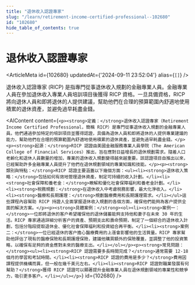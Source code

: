 ```yaml
---
title: "退休收入認證專家"
slug: "/learn/retirement-income-certified-professional--102680"
id: "102680"
hide_table_of_contents: true
---
```



# 退休收入認證專家

<ArticleMeta id={102680} updatedAt={'2024-09-11 23:52:04'} alias={`[]`} />
<div className='border-solid border-b border-t-0 my-4 border-[var(--ifm-color-gray-300)]' />

退休收入認證專家 (RICP) 是指專門從事退休收入規劃的金融專業人員。金融專業人員在參加退休收入專業人員培訓項目後獲得 RICP 資格。一旦具備資格，RICP 將向退休人員和即將退休的人提供建議，幫助他們在合理的預算範圍內舒適地使用積累的退休資產，並避免過早耗盡金錢。

<AIContent content={`<p><strong>定義：</strong>退休收入認證專家（Retirement Income Certified Professional，簡稱 RICP）是專門從事退休收入規劃的金融專業人員。他們通過參加特定的培訓項目並獲得認證，具備為退休人員和即將退休的人提供專業建議的能力，幫助他們在合理的預算範圍內舒適地使用積累的退休資產，並避免過早耗盡金錢。</p><p><strong>起源：</strong>RICP 認證由美國金融服務專業人員學院（The American College of Financial Services）推出，旨在應對日益增長的退休規劃需求。隨着人口老齡化和退休人員數量的增加，專業的退休收入規劃變得越來越重要。該認證項目自推出以來，已經幫助許多金融專業人員提升了他們在退休規劃領域的專業知識和技能。</p><p><strong>類別與特點：</strong>RICP 認證主要涵蓋以下幾個方面：<ul><li><strong>退休收入策略：</strong>包括如何有效地管理退休資產，制定可持續的收入計劃。</li><li><strong>社會保障和養老金：</strong>瞭解和優化社會保障福利和養老金計劃。</li><li><strong>税務規劃：</strong>在退休收入中考慮税務影響，最大化淨收入。</li><li><strong>醫療和長期護理：</strong>規劃醫療費用和長期護理需求。</li></ul>這些課程內容幫助 RICP 持證人全面掌握退休收入規劃的各個方面，確保他們能夠為客户提供全面的解決方案。</p><p><strong>具體案例：</strong><ol><li><strong>案例一：</strong>一位即將退休的客户希望確保他的退休儲蓄能夠支持他和妻子在未來 30 年的生活。RICP 專家通過詳細分析客户的資產、預期支出和壽命預期，制定了一個綜合的退休收入計劃，包括分階段提取退休金、優化社會保障福利和投資組合再平衡。</li><li><strong>案例二：</strong>一位已經退休的客户擔心醫療費用的上漲會影響他的生活質量。RICP 專家幫助他評估了現有的醫療保險和長期護理保險，建議他購買額外的保險覆蓋，並調整了他的投資策略，以確保有足夠的資金應對未來的醫療支出。</li></ol></p><p><strong>常見問題：</strong><ul><li><strong>RICP 認證需要多長時間完成？</strong>通常需要 12-18 個月的學習和考試時間。</li><li><strong>RICP 認證的費用是多少？</strong>費用因課程提供機構而異，但一般在幾千美元左右。</li><li><strong>RICP 認證對職業發展有何幫助？</strong>獲得 RICP 認證可以顯著提升金融專業人員在退休規劃領域的專業性和競爭力，吸引更多客户。</li></ul></p>`} id={102680} />
